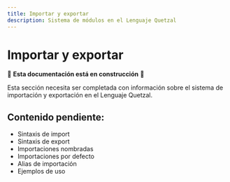 ```yaml
---
title: Importar y exportar
description: Sistema de módulos en el Lenguaje Quetzal
---
```


# Importar y exportar

🚧 **Esta documentación está en construcción** 🚧

Esta sección necesita ser completada con información sobre el sistema de importación y exportación en el Lenguaje Quetzal.

## Contenido pendiente:
- Sintaxis de import
- Sintaxis de export
- Importaciones nombradas
- Importaciones por defecto
- Alias de importación
- Ejemplos de uso
